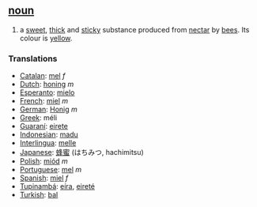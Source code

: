 ==[[noun]]==
#a [[sweet]], [[thick]] and [[sticky]] substance produced from [[nectar]] by [[bee|bees]]. Its colour is [[yellow]].

===Translations===
*[[Catalan]]: [[mel]] ''f''
*[[Dutch]]: [[honing]] ''m''
*[[Esperanto]]: [[mielo]]
*[[French]]: [[miel]] ''m''
*[[German]]: [[Honig]] ''m''
*[[Greek]]: m&eacute;li
*[[Guaraní]]: [[eirete]]
*[[Indonesian]]: [[madu]]
*[[Interlingua]]: [[melle]]
*[[Japanese]]: [[蜂蜜]] (はちみつ, hachimitsu)
*[[Polish]]: [[miód]] ''m''
*[[Portuguese]]: [[mel]] ''m''
*[[Spanish]]: [[miel]] ''f''
*[[Tupinambá]]: [[eíra]], [[eireté]]
*[[Turkish]]: [[bal]]